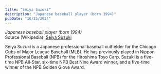 ```yaml
---
title: "Seiya Suzuki"
description: "Japanese baseball player (born 1994)"
pubDate: "10/25/2024"
---
```


*Japanese baseball player (born 1994)*  
Source (Wikipedia): [Seiya Suzuki][1]

Seiya Suzuki  is a Japanese professional baseball outfielder for the Chicago Cubs of Major League Baseball (MLB). He has previously played in Nippon Professional Baseball (NPB) for the Hiroshima Toyo Carp. Suzuki is a five-time NPB All-Star, six-time NPB Best Nine Award winner, and a five-time winner of the NPB Golden Glove Award.

[1]: https://en.wikipedia.org/wiki/Seiya_Suzuki
